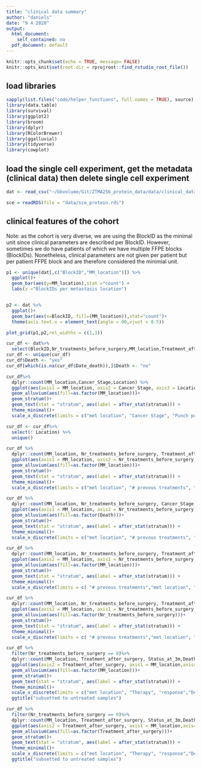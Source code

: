 ```yaml
---
title: "clinical data summary"
author: "daniels"
date: "9 4 2020"
output:
  html_document: 
    self_contained: no
  pdf_document: default
---
```


```r
knitr::opts_chunk$set(echo = TRUE, message= FALSE)
knitr::opts_knit$set(root.dir = rprojroot::find_rstudio_root_file())
```

## load libraries

```r
sapply(list.files("code/helper_functions", full.names = TRUE), source)
library(data.table)
library(survival)
library(ggplot2)
library(broom)
library(dplyr)
library(RColorBrewer)
library(ggalluvial)
library(tidyverse)
library(cowplot)
```

## load the single cell experiment, get the metadata (clinical data) then delete single cell experiment

```r
dat <- read_csv("~/bbvolume/Git/ZTMA256_protein_data/data/clinical_data_protein.csv")

sce = readRDS(file = "data/sce_protein.rds")
```

## clinical features of the cohort

Note: as the cohort is very diverse, we are using the BlockID as the minimal unit since clinical parameters are described per BlockID. However, sometimes we do have patients of which we have multiple FFPE blocks (BlockIDs). Nonetheless, clinical parameters are not given per patient but per patient FFPE block and are therefore considered the minimial unit.

```r

p1 <- unique(dat[,c("BlockID","MM_location")]) %>%
  ggplot()+
  geom_bar(aes(y=MM_location),stat ="count") +
  labs(x ="BlockIDs per metastasis location")


p2 <- dat %>%
  ggplot()+
  geom_bar(aes(x=BlockID, fill=(MM_location)),stat="count")+
  theme(axis.text.x = element_text(angle = 90,vjust = 0.5))

plot_grid(p1,p2,rel_widths = c(1,3))  
```

```r
cur_df <- dat%>%
  select(BlockID,Nr_treatments_before_surgery,MM_location,Treatment_after_surgery, Status_at_3m, Date_death,Location,Cancer_Stage)
cur_df <- unique(cur_df)
cur_df$Death <- "yes"
cur_df[which(is.na(cur_df$Date_death)),]$Death <- "no"

cur_df%>%
  dplyr::count(MM_location,Cancer_Stage,Location) %>%
  ggplot(aes(axis1 = MM_location, axis2 = Cancer_Stage, axis3 = Location,y=n))+
  geom_alluvium(aes(fill=as.factor(MM_location)))+
  geom_stratum()+
  geom_text(stat = "stratum", aes(label = after_stat(stratum))) +
  theme_minimal()+
  scale_x_discrete(limits = c("met location", "Cancer Stage", "Punch position"), expand = c(.2, .05))
```

```r
cur_df <- cur_df%>%
  select(! Location) %>%
  unique()

cur_df %>%
  dplyr::count(MM_location, Nr_treatments_before_surgery, Treatment_after_surgery,Status_at_3m) %>%
  ggplot(aes(axis1 = MM_location, axis2 = Nr_treatments_before_surgery, axis3 = Treatment_after_surgery,y=n))+
  geom_alluvium(aes(fill=as.factor(MM_location)))+
  geom_stratum()+
  geom_text(stat = "stratum", aes(label = after_stat(stratum))) +
  theme_minimal()+
  scale_x_discrete(limits = c("met location", "# prevous treatments", "Therapy"), expand = c(.2, .05))

```

```r
cur_df %>%
  dplyr::count(MM_location, Nr_treatments_before_surgery, Cancer_Stage,Death) %>%
  ggplot(aes(axis1 = MM_location, axis2 = Nr_treatments_before_surgery, axis3 = Cancer_Stage,axis4 = Death,y=n))+
  geom_alluvium(aes(fill=as.factor(Death)))+
  geom_stratum()+
  geom_text(stat = "stratum", aes(label = after_stat(stratum))) +
  theme_minimal()+
  scale_x_discrete(limits = c("met location", "# prevous treatments", "Therapy"), expand = c(.2, .05))

```

```r
cur_df %>%
  dplyr::count(MM_location, Nr_treatments_before_surgery, Treatment_after_surgery,Status_at_3m) %>%
  ggplot(aes(axis2 = MM_location, axis1 = Nr_treatments_before_surgery, axis3 = Treatment_after_surgery, axis4 = Status_at_3m,y=n))+
  geom_alluvium(aes(fill=as.factor(MM_location)))+
  geom_stratum()+
  geom_text(stat = "stratum", aes(label = after_stat(stratum))) +
  theme_minimal()+
  scale_x_discrete(limits = c( "# prevous treatments","met location", "Therapy", "response"), expand = c(.2, .05))

```
```r
cur_df %>%
  dplyr::count(MM_location, Nr_treatments_before_surgery, Treatment_after_surgery,Status_at_3m) %>%
  ggplot(aes(axis2 = MM_location, axis1 = Nr_treatments_before_surgery, axis3 = Treatment_after_surgery, axis4 = Status_at_3m,y=n))+
  geom_alluvium(aes(fill=as.factor(Nr_treatments_before_surgery)))+
  geom_stratum()+
  geom_text(stat = "stratum", aes(label = after_stat(stratum))) +
  theme_minimal()+
  scale_x_discrete(limits = c( "# prevous treatments","met location", "Therapy", "reponse"), expand = c(.2, .05))

```

```r
cur_df %>%
  filter(Nr_treatments_before_surgery == 0)%>%
  dplyr::count(MM_location, Treatment_after_surgery, Status_at_3m,Death) %>%
  ggplot(aes(axis2 = Treatment_after_surgery, axis1 = MM_location,axis4 = Status_at_3m, axis5 =Death,y=n))+
  geom_alluvium(aes(fill=as.factor(MM_location)))+
  geom_stratum()+
  geom_text(stat = "stratum", aes(label = after_stat(stratum))) +
  theme_minimal()+
  scale_x_discrete(limits = c("met location", "Therapy", "response","Death"), expand = c(.2, .05))+
  ggtitle("subsetted to untreated samples")
```

```r
cur_df %>%
  filter(Nr_treatments_before_surgery == 0)%>%
  dplyr::count(MM_location, Treatment_after_surgery, Status_at_3m,Death) %>%
  ggplot(aes(axis2 = Treatment_after_surgery, axis1 = MM_location,axis4 = Status_at_3m, axis5 =Death,y=n))+
  geom_alluvium(aes(fill=as.factor(Treatment_after_surgery)))+
  geom_stratum()+
  geom_text(stat = "stratum", aes(label = after_stat(stratum))) +
  theme_minimal()+
  scale_x_discrete(limits = c("met location", "Therapy", "response","Death"), expand = c(.2, .05))+
  ggtitle("subsetted to untreated samples")
```



